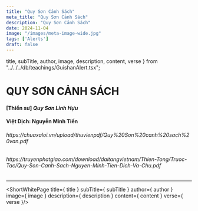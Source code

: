 ```yaml
---
title: "Quy Sơn Cảnh Sách"
meta_title: "Quy Sơn Cảnh Sách"
description: "Quy Sơn Cảnh Sách"
date: 2024-11-04
image: "/images/meta-image-wide.jpg"
tags: ['Alerts']
draft: false
---
```


title, subTitle, author, image, description, content, verse
} from "../../../db/teachings/GuishanAlert.tsx";

<div className="grid bg-body dark:bg-darkmode-body">

  <div className="container vi-teachings">
    

<h1>QUY SƠN CẢNH SÁCH</h1>
    <h4>[Thiền sư] <em>Quy Sơn Linh Hựu</em></h4>
    <h4>Việt Dịch: Nguyễn Minh Tiến</h4>
    <h6><em>https://chuaxaloi.vn/upload/thuvienpdf/Quy%20Son%20canh%20sach%20van.pdf</em></h6>
    <h6><em>https://truyenphatgiao.com/download/daitangvietnam/Thien-Tong/Truoc-Tac/Quy-Son-Canh-Sach-Nguyen-Minh-Tien-Dich-Va-Chu.pdf</em></h6>
    
***
  
<ShortWhitePage title={ title } subTitle={ subTitle } author={ author }
image={ image } description={ description } content={ content } verse={ verse }/>

  </div>

</div>


